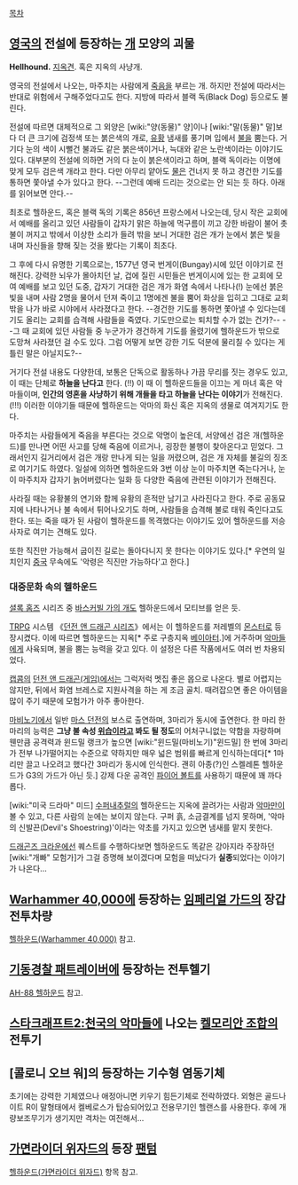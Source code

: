 [[목차]]
== [[영국]]의 전설에 등장하는 [[개]] 모양의 괴물 ==
'''Hellhound.''' [[지옥]]견. 혹은 지옥의 사냥개.

영국의 전설에서 나오는, 마주치는 사람에게 [[죽음]]을 부르는 개. 하지만 전설에 따라서는 반대로 위험에서 구해주었다고도 한다. 지방에 따라서 블랙 독(Black Dog) 등으로도 불린다.

전설에 따르면 대체적으로 그 외양은 [wiki:"양(동물)" 양]이나 [wiki:"말(동물)" 말]보다 더 큰 크기에 검정색 또는 붉은색의 개로, [[유황]] 냄새를 풍기며 입에서 [[불]]을 뿜는다. 거기다 눈의 색이 시뻘건 불과도 같은 붉은색이거나, 늑대와 같은 노란색이라는 이야기도 있다. 대부분의 전설에 의하면 거의 다 눈이 붉은색이라고 하며, 블랙 독이라는 이명에 맞게 모두 검은색 개라고 한다. 다만 아무리 얕아도 [[물]]은 건너지 못 하고 경건한 기도를 통하면 쫓아낼 수가 있다고 한다. --그런데 예배 드리는 것으로는 안 되는 듯 하다. 아래를 읽어보면 안다.--

최초로 헬하운드, 혹은 블랙 독의 기록은 856년 프랑스에서 나오는데, 당시 작은 교회에서 예배를 올리고 있던 사람들이 갑자기 맑은 하늘에 먹구름이 끼고 강한 바람이 불어 촛불이 꺼지고 밖에서 이상한 소리가 들려 밖을 보니 거대한 검은 개가 눈에서 붉은 빛을 내며 자신들을 향해 짖는 것을 봤다는 기록이 최초다.

그 후에 다시 유명한 기록으로는, 1577년 영국 번게이(Bungay)시에 있던 이야기로 전해진다. 강력한 뇌우가 몰아치던 날, 겁에 질린 시민들은 번게이시에 있는 한 교회에 모여 예배를 보고 있던 도중, 갑자기 거대한 검은 개가 화염 속에서 나타나(!) 눈에선 붉은 빛을 내며 사람 2명을 물어서 던져 죽이고 1명에겐 불을 뿜어 화상을 입히고 그대로 교회 밖을 나가 바로 시야에서 사라졌다고 한다. --경건한 기도를 통하면 쫓아낼 수 있다는데 기도 올리는 교회를 습격해 사람들을 죽였다. 기도만으로는 퇴치할 수가 없는 건가?-- --그 때 교회에 있던 사람들 중 누군가가 경건하게 기도를 올렸기에 헬하운드가 밖으로 도망쳐 사라졌던 걸 수도 있다. 그럼 어떻게 보면 강한 기도 덕분에 물리칠 수 있다는 게 틀린 말은 아닐지도?--

거기다 전설 내용도 다양한데, 보통은 단독으로 활동하나 가끔 무리를 짓는 경우도 있고, 이 때는 단체로 '''하늘을 난다고''' 한다. (!!) 이 때 이 헬하운드들을 이끄는 게 마녀 혹은 악마들이며, '''인간의 영혼을 사냥하기 위해 개들을 타고 하늘을 난다는 이야기'''가 전해진다. (!!!) 이러한 이야기들 때문에 헬하운드는 악마의 화신 혹은 지옥의 생물로 여겨지기도 한다.

마주치는 사람들에게 죽음을 부른다는 것으로 악명이 높은데, 서양에선 검은 개(헬하운드)를 만나면 어떤 사고를 당해 죽음에 이르거나, 굉장한 불행이 찾아온다고 믿었다. 그래서인지 길거리에서 검은 개랑 만나게 되는 일을 꺼렸으며, 검은 개 자체를 불길의 징조로 여기기도 하였다. 일설에 의하면 헬하운드와 3번 이상 눈이 마주치면 죽는다거나, 눈이 마주치자 갑자기 늙어버렸다는 일화 등 다양한 죽음에 관련된 이야기가 전해진다.

사라질 때는 유황불의 연기와 함께 유황의 흔적만 남기고 사라진다고 한다. 주로 공동묘지에 나타나거나 불 속에서 튀어나오기도 하며, 사람들을 습격해 불로 태워 죽인다고도 한다. 또는 죽을 때가 된 사람이 헬하운드를 목격했다는 이야기도 있어 헬하운드를 저승사자로 여기는 견해도 있다.

또한 직진만 가능해서 굽이진 길로는 돌아다니지 못 한다는 이야기도 있다.[* 우연의 일치인지 [[중국]] 무속에도 '악령은 직진만 가능하다'고 한다.]

=== 대중문화 속의 헬하운드 ===
[[셜록 홈즈]] 시리즈 중 [[바스커빌 가의 개]]도 헬하운드에서 모티브를 얻은 듯.

[[TRPG]] 시스템 《[[던전 앤 드래곤 시리즈]]》에서는 이 헬하운드를 저레벨의 [[몬스터]]로 등장시켰다. 이에 따르면 헬하운드는 지옥[* 주로 구층지옥 [[베이아터]].]에 거주하며 [[악마]]들에게 사육되며, 불을 뿜는 능력을 갖고 있다. 이 설정은 다른 작품에서도 여러 번 차용되었다.

[[캡콤]]의 [[던전 앤 드래곤(게임)]]에서는 그럭저럭 멧집 좋은 몹으로 나온다. 별로 어렵지는 않지만, 뒤에서 화염 브레스로 지원사격을 하는 게 조금 골치. 때려잡으면 좋은 아이템을 많이 주기 때문에 모험가가 아주 좋아한다.

[[마비노기]]에서 일반 [[마스 던전]]의 보스로 출연하며, 3마리가 동시에 출연한다. 한 마리 한 마리의 능력은 '''그냥 불 속성 [[위습]]이라고 봐도 될 정도'''의 어처구니없는 약함을 자랑하며 웬만큼 공격력과 윈드밀 랭크가 높으면 [wiki:"윈드밀(마비노기)"윈드밀] 한 번에 3마리가 전부 나가떨어지는 수준으로 약하지만 매우 넓은 범위를 빠르게 인식하는데다[* 1마리만 끌고 나오려고 했다간 3마리가 동시에 인식한다. 괜히 아종(?)인 스켈레톤 헬하운드가 G3의 가드가 아닌 듯.] 강제 다운 공격인 [[파이어 볼트]]를 사용하기 때문에 꽤 까다롭다.

[wiki:"미국 드라마" 미드] [[수퍼내추럴]]의 헬하운드는 지옥에 끌려가는 사람과 [[악마]]만이 볼 수 있고, 다른 사람의 눈에는 보이지 않는다. 구퍼 흙, 소금결계를 넘지 못하며, '악마의 신발끈(Devil's Shoestring)'이라는 약초를 가지고 있으면 냄새를 맡지 못한다.

[[드래곤즈 크라운]]에선 퀘스트를 수행하다보면 헬하운드도 똑같은 강아지라 주장하던 [wiki:"개빠" 모험가]가 그걸 증명해 보이겠다며 모험을 떠났다가 '''실종'''되었다는 이야기가 나온다...

== [[Warhammer 40,000]]에 등장하는 [[임페리얼 가드]]의 장갑전투차량 ==
[[헬하운드(Warhammer 40,000)]] 참고.

== [[기동경찰 패트레이버]]에 등장하는 전투헬기 ==
[[AH-88 헬하운드]] 참고.

== [[스타크래프트2:천국의 악마들]]에 나오는 [[켈모리안 조합]]의 전투기 ==

== [콜로니 오브 워]의 등장하는 기수형 염동기체 ==
초기에는 강력한 기체였으나 애정아니면 키우기 힘든기체로 전락하였다. 
외형은 골드나이트 R이 말형태에서 켈베로스가 탑승되어있고 전용무기인 헬랜스를 사용한다. 
후에 개량보조무기가 생기지만 격차는 여전해서...

==  [[가면라이더 위자드]]의 등장 [[팬텀(가면라이더 위자드)|팬텀]] ==
[[헬하운드(가면라이더 위자드)]] 항목 참고.
